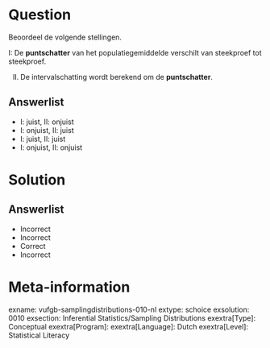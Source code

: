 Question
========
  
Beoordeel de volgende stellingen. 

I: De **puntschatter** van het populatiegemiddelde verschilt van steekproef tot steekproef. 

II. De intervalschatting wordt berekend om de **puntschatter**. 
  
Answerlist
----------
* I: juist,  II: onjuist
*	I: onjuist, II: juist
* I: juist,  II: juist 
* I: onjuist, II: onjuist 

Solution
========

Answerlist
----------
* Incorrect
* Incorrect
* Correct
* Incorrect

Meta-information
================
exname: vufgb-samplingdistributions-010-nl
extype: schoice
exsolution: 0010
exsection: Inferential Statistics/Sampling Distributions
exextra[Type]: Conceptual
exextra[Program]: 
exextra[Language]: Dutch
exextra[Level]: Statistical Literacy